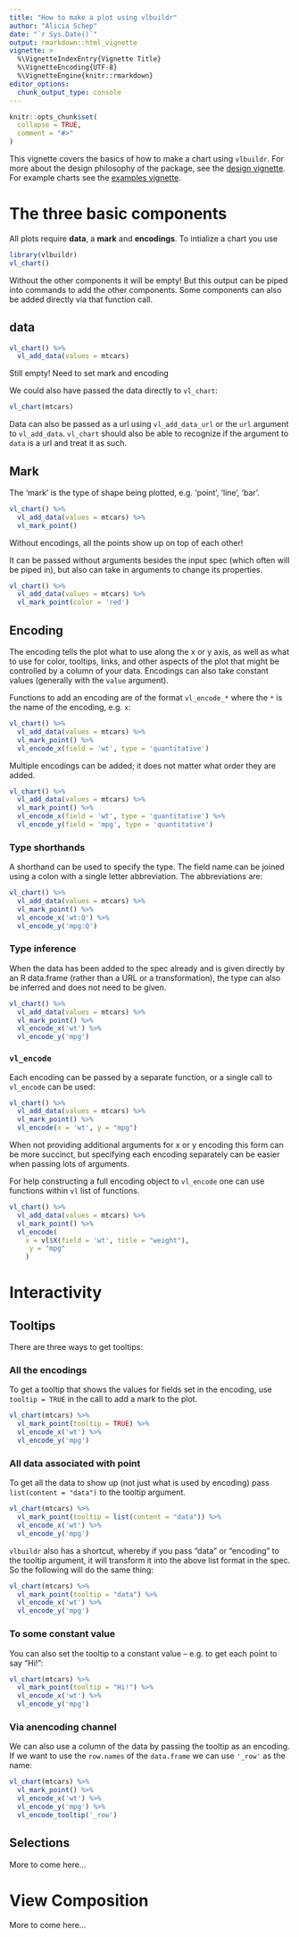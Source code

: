 ```yaml
---
title: "How to make a plot using vlbuildr"
author: "Alicia Schep"
date: "`r Sys.Date()`"
output: rmarkdown::html_vignette
vignette: >
  %\VignetteIndexEntry{Vignette Title}
  %\VignetteEncoding{UTF-8}
  %\VignetteEngine{knitr::rmarkdown}
editor_options: 
  chunk_output_type: console
---
```


```r
knitr::opts_chunk$set(
  collapse = TRUE,
  comment = "#>"
)
```

This vignette covers the basics of how to make a chart using `vlbuildr`.  For more about the design philosophy of the package, see the [design vignette](https://vegawidget.github.io/vlbuildr/articles/design.html). For example charts see the [examples vignette](https://vegawidget.github.io/vlbuildr/articles/examples.html).

# The three basic components

All plots require **data**, a **mark** and **encodings**. To intialize a chart you use

```r
library(vlbuildr)
vl_chart()
```

Without the other components it will be empty! But this output can be piped into commands to add the other components. Some components can also be added directly via that function call.  

## data

```r
vl_chart() %>%
  vl_add_data(values = mtcars)
```
Still empty! Need to set mark and encoding

We could also have passed the data directly to `vl_chart`:

```r
vl_chart(mtcars) 
```

Data can also be passed as a url using `vl_add_data_url` or the `url` argument to `vl_add_data`. `vl_chart` should also be able to recognize if the argument to `data` is a url and treat it as such.

## Mark

The 'mark' is the type of shape being plotted, e.g. 'point', 'line', 'bar'.

```r
vl_chart() %>%
  vl_add_data(values = mtcars) %>%
  vl_mark_point()
```

Without encodings, all the points show up on top of each other!

It can be passed without arguments besides the input spec (which often will be piped in), but also can take in arguments to change its properties. 

```r
vl_chart() %>%
  vl_add_data(values = mtcars) %>%
  vl_mark_point(color = 'red')
```

## Encoding

The encoding tells the plot what to use along the x or y axis, as well as what to use for color, tooltips, links, and other aspects of the plot that might be controlled by a column of your data. Encodings can also take constant values (generally with the `value` argument).

Functions to add an encoding are of the format `vl_encode_*` where the `*` is the name of the encoding, e.g. `x`:

```r
vl_chart() %>%
  vl_add_data(values = mtcars) %>%
  vl_mark_point() %>%
  vl_encode_x(field = 'wt', type = 'quantitative')
```

Multiple encodings can be added; it does not matter what order they are added.

```r
vl_chart() %>%
  vl_add_data(values = mtcars) %>%
  vl_mark_point() %>%
  vl_encode_x(field = 'wt', type = 'quantitative') %>%
  vl_encode_y(field = 'mpg', type = 'quantitative')
```

### Type shorthands

A shorthand can be used to specify the type. The field name can be joined using a colon with a single letter abbreviation. The abbreviations are:


```r
vl_chart() %>%
  vl_add_data(values = mtcars) %>%
  vl_mark_point() %>%
  vl_encode_x('wt:Q') %>%
  vl_encode_y('mpg:Q')
```

### Type inference

When the data has been added to the spec already and is given directly by an R data.frame (rather than a URL or a transformation), the type can also be inferred and does not need to be given.

```r
vl_chart() %>%
  vl_add_data(values = mtcars) %>%
  vl_mark_point() %>%
  vl_encode_x('wt') %>%
  vl_encode_y('mpg')
```

### `vl_encode`

Each encoding can be passed by a separate function, or a single call to `vl_encode` can be used:

```r
vl_chart() %>%
  vl_add_data(values = mtcars) %>%
  vl_mark_point() %>%
  vl_encode(x = 'wt', y = "mpg")
```

When not providing additional arguments for x or y encoding this form can be more succinct, but specifying each encoding separately can be easier when passing lots of arguments.  

For help constructing a full encoding object to `vl_encode` one can use functions within `vl` list of functions.

```r
vl_chart() %>%
  vl_add_data(values = mtcars) %>%
  vl_mark_point() %>%
  vl_encode(
    x = vl$X(field = 'wt', title = "weight"), 
     y = "mpg"
    )
```

# Interactivity

## Tooltips

There are three ways to get tooltips:

### All the encodings

To get a tooltip that shows the values for fields set in the encoding, use `tooltip = TRUE` in the call to add a mark to the plot.

```r
vl_chart(mtcars) %>%
  vl_mark_point(tooltip = TRUE) %>%
  vl_encode_x('wt') %>%
  vl_encode_y('mpg')
```

### All data associated with point

To get all the data to show up (not just what is used by encoding) pass `list(content = "data")` to the tooltip argument.

```r
vl_chart(mtcars) %>%
  vl_mark_point(tooltip = list(content = "data")) %>%
  vl_encode_x('wt') %>%
  vl_encode_y('mpg')
```

`vlbuildr` also has a shortcut, whereby if you pass "data" or "encoding" to the tooltip argument, it will transform it into the above list format in the spec. So the following will do the same thing:

```r
vl_chart(mtcars) %>%
  vl_mark_point(tooltip = "data") %>%
  vl_encode_x('wt') %>%
  vl_encode_y('mpg')
```

### To some constant value 

You can also set the tooltip to a constant value -- e.g. to get each point to say "Hi!":

```r
vl_chart(mtcars) %>%
  vl_mark_point(tooltip = "Hi!") %>%
  vl_encode_x('wt') %>%
  vl_encode_y('mpg')
```

### Via anencoding channel

We can also use a column of the data by passing the tooltip as an encoding. If we want to use the `row.names` of the `data.frame` we can use `'_row'` as the name:    

```r
vl_chart(mtcars) %>%
  vl_mark_point() %>%
  vl_encode_x('wt') %>%
  vl_encode_y('mpg') %>% 
  vl_encode_tooltip('_row')
```

## Selections

More to come here... 

# View Composition

More to come here... 

